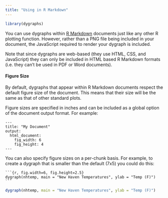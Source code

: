 ```yaml
---
title: "Using in R Markdown"
---
```


```r
library(dygraphs)
```


You can use dygraphs within [R Markdown](http://rmarkdown.rstudio.com) documents just like any other R plotting function. However, rather than a PNG file being included in your document, the JavaScript required to render your dygraph is included. 

Note that since dygraphs are web-based (they use HTML, CSS, and JavaScript) they can only be included in HTML based R Markdown formats (i.e. they can't be used in PDF or Word documents).

#### Figure Size

By default, dygraphs that appear within R Markdown documents respect the default figure size of the document. This means that their size will be the same as that of other standard plots.

Figure sizes are specified in inches and can be included as a global option of the document output format. For example:

<pre class="r"><code>---
title: "My Document"
output:
  html_document:
    fig_width: 6
    fig_height: 4
---
</code></pre>

You can also specify figure sizes on a per-chunk basis. For example, to create a dygraph that is smaller than the default (7x5) you could do this:

<pre class="r"><code>&#96;&#96;&#96;{r, fig.width=6, fig.height=2.5}
dygraph(nhtemp, main = "New Haven Temperatures", ylab = "Temp (F)") 
&#96;&#96;&#96;
</code></pre>

```r
dygraph(nhtemp, main = "New Haven Temperatures", ylab = "Temp (F)") 
```

